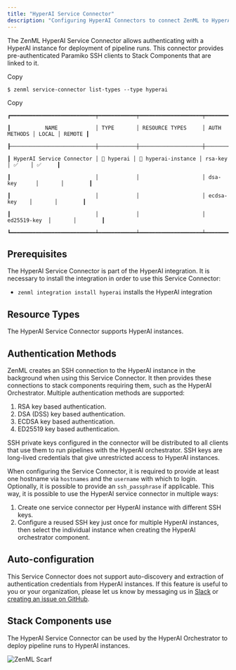 ```yaml
---
title: "HyperAI Service Connector"
description: "Configuring HyperAI Connectors to connect ZenML to HyperAI instances."
---
```


The ZenML HyperAI Service Connector allows authenticating with a HyperAI instance for deployment of pipeline runs. This connector provides pre-authenticated Paramiko SSH clients to Stack Components that are linked to it.

Copy

```
$ zenml service-connector list-types --type hyperai
```

Copy

```
┏━━━━━━━━━━━━━━━━━━━━━━━━━━━┯━━━━━━━━━━━━┯━━━━━━━━━━━━━━━━━━━━┯━━━━━━━━━━━━━━┯━━━━━━━┯━━━━━━━━┓

┃           NAME            │ TYPE       │ RESOURCE TYPES     │ AUTH METHODS │ LOCAL │ REMOTE ┃

┠───────────────────────────┼────────────┼────────────────────┼──────────────┼───────┼────────┨

┃ HyperAI Service Connector │ 🤖 hyperai │ 🤖 hyperai-instance │ rsa-key      │ ✅    │ ✅     ┃

┃                           │            │                    │ dsa-key      │       │        ┃

┃                           │            │                    │ ecdsa-key    │       │        ┃

┃                           │            │                    │ ed25519-key  │       │        ┃

┗━━━━━━━━━━━━━━━━━━━━━━━━━━━┷━━━━━━━━━━━━┷━━━━━━━━━━━━━━━━━━━━┷━━━━━━━━━━━━━━┷━━━━━━━┷━━━━━━━━┛
```

## Prerequisites

The HyperAI Service Connector is part of the HyperAI integration. It is necessary to install the integration in order to use this Service Connector:

* `zenml integration install hyperai` installs the HyperAI integration

## Resource Types

The HyperAI Service Connector supports HyperAI instances.

## Authentication Methods

ZenML creates an SSH connection to the HyperAI instance in the background when using this Service Connector. It then provides these connections to stack components requiring them, such as the HyperAI Orchestrator. Multiple authentication methods are supported:

1. RSA key based authentication.
2. DSA (DSS) key based authentication.
3. ECDSA key based authentication.
4. ED25519 key based authentication.

SSH private keys configured in the connector will be distributed to all clients that use them to run pipelines with the HyperAI orchestrator. SSH keys are long-lived credentials that give unrestricted access to HyperAI instances.

When configuring the Service Connector, it is required to provide at least one hostname via `hostnames` and the `username` with which to login. Optionally, it is possible to provide an `ssh_passphrase` if applicable. This way, it is possible to use the HyperAI service connector in multiple ways:

1. Create one service connector per HyperAI instance with different SSH keys.
2. Configure a reused SSH key just once for multiple HyperAI instances, then select the individual instance when creating the HyperAI orchestrator component.

## Auto-configuration

This Service Connector does not support auto-discovery and extraction of authentication credentials from HyperAI instances. If this feature is useful to you or your organization, please let us know by messaging us in [Slack](https://zenml.io/slack) or [creating an issue on GitHub](https://github.com/zenml-io/zenml/issues).

## Stack Components use

The HyperAI Service Connector can be used by the HyperAI Orchestrator to deploy pipeline runs to HyperAI instances.

![ZenML Scarf](/images/how-to/auth-management)